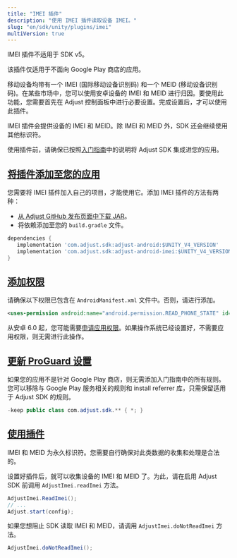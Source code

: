 ```yaml
---
title: "IMEI 插件"
description: "使用 IMEI 插件读取设备 IMEI。"
slug: "en/sdk/unity/plugins/imei"
multiVersion: true
---
```

<sdkversion version="v5"> 

IMEI 插件不适用于 SDK v5。
</SdkVersion> <sdkversion version="v4"> <callout type="important"> 

该插件仅适用于不面向 Google Play 商店的应用。
</Callout> 

移动设备均带有一个 IMEI \(国际移动设备识别码\) 和一个 MEID \(移动设备识别码\)。在某些市场中，您可以使用安卓设备的 IMEI 和 MEID 进行归因。要使用此功能，您需要首先在 Adjust 控制面板中进行必要设置。完成设置后，才可以使用此插件。

IMEI 插件会提供设备的 IMEI 和 MEID。除 IMEI 和 MEID 外，SDK 还会继续使用其他标识符。

使用插件前，请确保已按照[入门指南](/en/sdk/unity)中的说明将 Adjust SDK 集成进您的应用。

[将插件添加至您的应用](add-the-plugin-to-your-app)
----------------------------------------

您需要将 IMEI 插件加入自己的项目，才能使用它。添加 IMEI 插件的方法有两种：

* [从 Adjust GitHub 发布页面中下载 JAR](https://github.com/adjust/android_sdk/releases)。
* 将依赖添加至您的 `build.gradle` 文件。

<codeblock title="build.gradle"> 

```groovy
dependencies {
   implementation 'com.adjust.sdk:adjust-android:$UNITY_V4_VERSION'
   implementation 'com.adjust.sdk:adjust-android-imei:$UNITY_V4_VERSION'
}

```

</CodeBlock> 

[添加权限](add-permissions)
-----------------------

请确保以下权限已包含在 `AndroidManifest.xml` 文件中。否则，请进行添加。
<codeblock title="AndroidManifest.xml"> 

```xml
<uses-permission android:name="android.permission.READ_PHONE_STATE" id="sl-md0000000" />
```

</CodeBlock> <callout type="note"> 

从安卓 6\.0 起，您可能需要[申请应用权限](https://developer.android.com/training/permissions/requesting)。如果操作系统已经设置好，不需要应用权限，则无需进行此操作。
</Callout> 

[更新 ProGuard 设置](update-proguard-settings)
------------------------------------------

如果您的应用不是针对 Google Play 商店，则无需添加入门指南中的所有规则。您可以移除与 Google Play 服务相关的规则和 install referrer 库，只需保留适用于 Adjust SDK 的规则。
<codeblock title="proguard.pro"> 

```java
-keep public class com.adjust.sdk.** { *; }
```

</CodeBlock> 

[使用插件](use-the-plugin)
----------------------

<callout type="important"> 

IMEI 和 MEID 为永久标识符。您需要自行确保对此类数据的收集和处理是合法的。
</Callout> 

设置好插件后，就可以收集设备的 IMEI 和 MEID 了。为此，请在启用 Adjust SDK 前调用 `AdjustImei.readImei` 方法。

```cs
AdjustImei.ReadImei();
// ...
Adjust.start(config);
```

如果您想阻止 SDK 读取 IMEI 和 MEID，请调用 `AdjustImei.doNotReadImei` 方法。

```cs
AdjustImei.doNotReadImei();
```

</SdkVersion>

